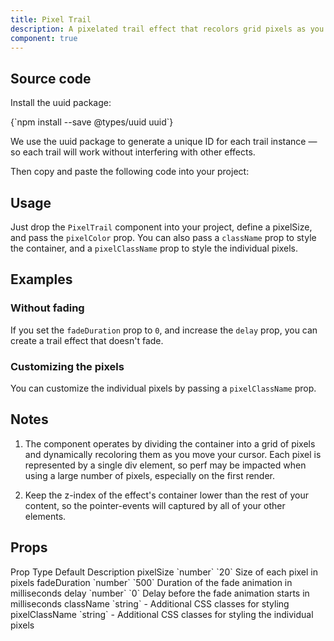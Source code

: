 ```yaml
---
title: Pixel Trail
description: A pixelated trail effect that recolors grid pixels as you move your cursor.
component: true
---
```


<ComponentPreview name="pixel-trail-demo" />

## Source code

<Steps>

<Step>Install the uuid package:</Step>

<CodeBlockWrapper language="bash">
  {`npm install --save @types/uuid uuid`}
</CodeBlockWrapper>

We use the uuid package to generate a unique ID for each trail instance — so each trail will work without interfering with other effects.

<Step>Then copy and paste the following code into your project:</Step>

<ComponentSource name="pixel-trail" />

</Steps>

## Usage

Just drop the `PixelTrail` component into your project, define a pixelSize, and pass the `pixelColor` prop. You can also pass a `className` prop to style the container, and a `pixelClassName` prop to style the individual pixels.

## Examples

### Without fading

If you set the `fadeDuration` prop to `0`, and increase the `delay` prop, you can create a trail effect that doesn't fade.

<ComponentPreview name="pixel-trail-no-fade-demo" />

### Customizing the pixels

You can customize the individual pixels by passing a `pixelClassName` prop.

<ComponentPreview name="pixel-trail-custom-pixel-demo" />

## Notes

1. The component operates by dividing the container into a grid of pixels and dynamically recoloring them as you move your cursor. Each pixel is represented by a single div element, so perf may be impacted when using a large number of pixels, especially on the first render.

2. Keep the z-index of the effect's container lower than the rest of your content, so the pointer-events will captured by all of your other elements.

## Props

<Table>
  <TableHeader>
    <TableRow>
      <TableHead>Prop</TableHead>
      <TableHead>Type</TableHead>
      <TableHead>Default</TableHead>
      <TableHead>Description</TableHead>
    </TableRow>
  </TableHeader>
  <TableBody>
    <TableRow>
      <TableCell>pixelSize</TableCell>
      <TableCell>`number`</TableCell>
      <TableCell>`20`</TableCell>
      <TableCell>Size of each pixel in pixels</TableCell>
    </TableRow>
    <TableRow>
      <TableCell>fadeDuration</TableCell>
      <TableCell>`number`</TableCell>
      <TableCell>`500`</TableCell>
      <TableCell>Duration of the fade animation in milliseconds</TableCell>
    </TableRow>
    <TableRow>
      <TableCell>delay</TableCell>
      <TableCell>`number`</TableCell>
      <TableCell>`0`</TableCell>
      <TableCell>
        Delay before the fade animation starts in milliseconds
      </TableCell>
    </TableRow>
    <TableRow>
      <TableCell>className</TableCell>
      <TableCell>`string`</TableCell>
      <TableCell>-</TableCell>
      <TableCell>Additional CSS classes for styling</TableCell>
    </TableRow>
    <TableRow>
      <TableCell>pixelClassName</TableCell>
      <TableCell>`string`</TableCell>
      <TableCell>-</TableCell>
      <TableCell>
        Additional CSS classes for styling the individual pixels
      </TableCell>
    </TableRow>
  </TableBody>
</Table>
